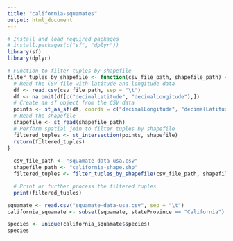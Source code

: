 ```yaml
---
title: "california-squamates"
output: html_document
---
```

```r
# Install and load required packages
# install.packages(c("sf", "dplyr"))
library(sf)
library(dplyr)
```

```r
# Function to filter tuples by shapefile
filter_tuples_by_shapefile <- function(csv_file_path, shapefile_path) {
  # Read the CSV file with latitude and longitude data
  df <- read.csv(csv_file_path, sep = "\t")
  df <- na.omit(df[c("decimalLatitude", "decimalLongitude"),])
  # Create an sf object from the CSV data
  points <- st_as_sf(df, coords = c("decimalLongitude", "decimalLatitude"), crs = 4326)
  # Read the shapefile
  shapefile <- st_read(shapefile_path)
  # Perform spatial join to filter tuples by shapefile
  filtered_tuples <- st_intersection(points, shapefile)
  return(filtered_tuples)
}
  
  csv_file_path <- "squamate-data-usa.csv"
  shapefile_path <- "california-shape.shp"
  filtered_tuples <- filter_tuples_by_shapefile(csv_file_path, shapefile_path)

  # Print or further process the filtered tuples
  print(filtered_tuples)
```

```r
squamate <- read.csv("squamate-data-usa.csv", sep = "\t")
california_squamate <- subset(squamate, stateProvince == "California")
```

```r
species <- unique(california_squamate$species)
species
```